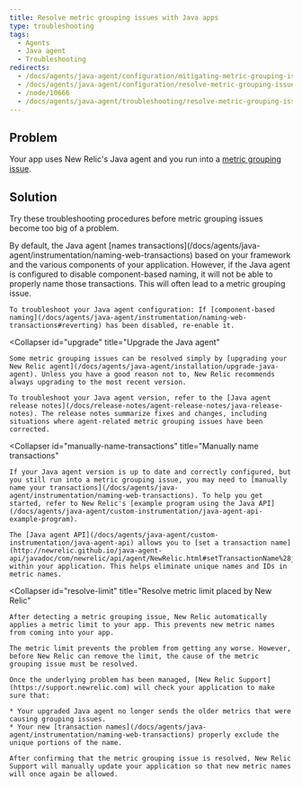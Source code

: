 ```yaml
---
title: Resolve metric grouping issues with Java apps
type: troubleshooting
tags:
  - Agents
  - Java agent
  - Troubleshooting
redirects:
  - /docs/agents/java-agent/configuration/mitigating-metric-grouping-issues-java
  - /docs/agents/java-agent/configuration/resolve-metric-grouping-issues-java
  - /node/10666
  - /docs/agents/java-agent/troubleshooting/resolve-metric-grouping-issues-java
---
```


## Problem

Your app uses New Relic's Java agent and you run into a [metric grouping issue](/docs/agents/manage-apm-agents/troubleshooting/metric-grouping-issues).

## Solution

Try these troubleshooting procedures before metric grouping issues become too big of a problem.

<CollapserGroup>
  <Collapser
    id="reconfigure-java"
    title="Make sure component-based naming is enabled"
  >
    By default, the Java agent [names transactions](/docs/agents/java-agent/instrumentation/naming-web-transactions) based on your framework and the various components of your application. However, if the Java agent is configured to disable component-based naming, it will not be able to properly name those transactions. This will often lead to a metric grouping issue.

    To troubleshoot your Java agent configuration: If [component-based naming](/docs/agents/java-agent/instrumentation/naming-web-transactions#reverting) has been disabled, re-enable it.
  </Collapser>

  <Collapser
    id="upgrade"
    title="Upgrade the Java agent"
  >
    Some metric grouping issues can be resolved simply by [upgrading your New Relic agent](/docs/agents/java-agent/installation/upgrade-java-agent). Unless you have a good reason not to, New Relic recommends always upgrading to the most recent version.

    To troubleshoot your Java agent version, refer to the [Java agent release notes](/docs/release-notes/agent-release-notes/java-release-notes). The release notes summarize fixes and changes, including situations where agent-related metric grouping issues have been corrected.
  </Collapser>

  <Collapser
    id="manually-name-transactions"
    title="Manually name transactions"
  >
    If your Java agent version is up to date and correctly configured, but you still run into a metric grouping issue, you may need to [manually name your transactions](/docs/agents/java-agent/instrumentation/naming-web-transactions). To help you get started, refer to New Relic's [example program using the Java API](/docs/agents/java-agent/custom-instrumentation/java-agent-api-example-program).

    The [Java agent API](/docs/agents/java-agent/custom-instrumentation/java-agent-api) allows you to [set a transaction name](http://newrelic.github.io/java-agent-api/javadoc/com/newrelic/api/agent/NewRelic.html#setTransactionName%28java.lang.String,%20java.lang.String%29) within your application. This helps eliminate unique names and IDs in metric names.
  </Collapser>

  <Collapser
    id="resolve-limit"
    title="Resolve metric limit placed by New Relic"
  >
    After detecting a metric grouping issue, New Relic automatically applies a metric limit to your app. This prevents new metric names from coming into your app.

    The metric limit prevents the problem from getting any worse. However, before New Relic can remove the limit, the cause of the metric grouping issue must be resolved.

    Once the underlying problem has been managed, [New Relic Support](https://support.newrelic.com) will check your application to make sure that:

    * Your upgraded Java agent no longer sends the older metrics that were causing grouping issues.
    * Your new [transaction names](/docs/agents/java-agent/instrumentation/naming-web-transactions) properly exclude the unique portions of the name.

    After confirming that the metric grouping issue is resolved, New Relic Support will manually update your application so that new metric names will once again be allowed.
  </Collapser>
</CollapserGroup>
